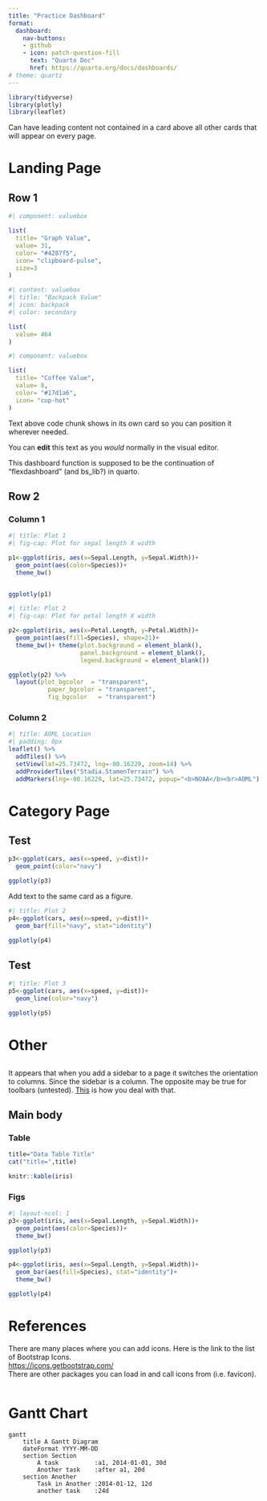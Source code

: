 ```yaml
---
title: "Practice Dashboard"
format: 
  dashboard:
    nav-buttons: 
    - github
    - icon: patch-question-fill
      text: "Quarto Doc"
      href: https://quarto.org/docs/dashboards/
# theme: quartz
---
```


```r
library(tidyverse)
library(plotly)
library(leaflet)
```

Can have leading content not contained in a card above all other cards that will appear on every page.

# Landing Page

## Row 1 {height="20%"}

```r
#| component: valuebox

list(
  title= "Graph Value",
  value= 31,
  color= "#4287f5",
  icon= "clipboard-pulse",
  size=3
)
```

```r
#| content: valuebox
#| title: "Backpack Value"
#| icon: backpack
#| color: secondary

list(
  value= 464
)
```

```r
#| component: valuebox

list(
  title= "Coffee Value",
  value= 8,
  color= "#17d1a6",
  icon= "cup-hot"
)
```

::: {.card title="Text"}
Text above code chunk shows in its own card so you can position it wherever needed.

You can **edit** this text as you *would* normally in the visual editor.

This dashboard function is supposed to be the continuation of "flexdashboard" (and bs_lib?) in quarto.
:::

## Row 2

### Column 1 {.tabset}

```r
#| title: Plot 1
#| fig-cap: Plot for sepal length X width

p1<-ggplot(iris, aes(x=Sepal.Length, y=Sepal.Width))+
  geom_point(aes(color=Species))+
  theme_bw()


ggplotly(p1)
```

```r
#| title: Plot 2
#| fig-cap: Plot for petal length X width

p2<-ggplot(iris, aes(x=Petal.Length, y=Petal.Width))+
  geom_point(aes(fill=Species), shape=21)+
  theme_bw()+ theme(plot.background = element_blank(),
                    panel.background = element_blank(),
                    legend.background = element_blank())

ggplotly(p2) %>%
  layout(plot_bgcolor  = "transparent",
           paper_bgcolor = "transparent",
           fig_bgcolor   = "transparent")
```

### Column 2

```r
#| title: AOML Location
#| padding: 0px
leaflet() %>%
  addTiles() %>%
  setView(lat=25.73472, lng=-80.16229, zoom=14) %>% 
  addProviderTiles("Stadia.StamenTerrain") %>%
  addMarkers(lng=-80.16229, lat=25.73472, popup="<b>NOAA</b><br>AOML")
```


# Category Page

## Test

::: {.card title="Plot 1"}
```r

p3<-ggplot(cars, aes(x=speed, y=dist))+
  geom_point(color="navy")

ggplotly(p3)
```

Add text to the same card as a figure.
:::

```r
#| title: Plot 2
p4<-ggplot(cars, aes(x=speed, y=dist))+
  geom_bar(fill="navy", stat="identity")

ggplotly(p4)
```

## Test

```r
#| title: Plot 3
p5<-ggplot(cars, aes(x=speed, y=dist))+
  geom_line(color="navy")

ggplotly(p5)
```

# Other

##  {.sidebar}

It appears that when you add a sidebar to a page it switches the orientation to columns. Since the sidebar is a column. The opposite may be true for toolbars (untested). [This](https://3mw.albert-rapp.de/p/quarto-dashboards) is how you deal with that.

## Main body

### Table

```r

title="Data Table Title"
cat("title=",title)

knitr::kable(iris)
```

### Figs

```r
#| layout-ncol: 1
p3<-ggplot(iris, aes(x=Sepal.Length, y=Sepal.Width))+
  geom_point(aes(color=Species))+
  theme_bw()

ggplotly(p3)

p4<-ggplot(iris, aes(x=Sepal.Length, y=Sepal.Width))+
  geom_bar(aes(fill=Species), stat="identity")+
  theme_bw()

ggplotly(p4)
```

# References

There are many places where you can add icons. Here is the link to the list of Bootstrap Icons. <br> <https://icons.getbootstrap.com/> <br> There are other packages you can load in and call icons from (i.e. favicon).

```r

```

# Gantt Chart

```mermaid
gantt
    title A Gantt Diagram
    dateFormat YYYY-MM-DD
    section Section
        A task          :a1, 2014-01-01, 30d
        Another task    :after a1, 20d
    section Another
        Task in Another :2014-01-12, 12d
        another task    :24d
```


